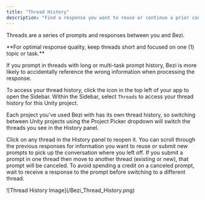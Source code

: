 ```yaml
---
title: "Thread History"
description: "Find a response you want to reuse or continue a prior conversation"
---
```


Threads are a series of prompts and responses between you and Bezi.

<Note>
  **For optimal response quality, keep threads short and focused on one (1) topic or task.** 

  If you prompt in threads with long or multi-task prompt history, Bezi is more likely to accidentally reference the wrong information when processing the response.
</Note>

To access your thread history, click the  <Icon icon="sidebar" iconType="solid" color="#020202" />  icon in the top left of your app to open the Sidebar. Within the Sidebar, select `Threads` to access your thread history for this Unity project.

Each project you’ve used Bezi with has its own thread history, so switching between Unity projects using the Project Picker dropdown will switch the threads you see in the History panel.

Click on any thread in the History panel to reopen it. You can scroll through the previous responses for information you want to reuse or submit new prompts to pick up the conversation where you left off. If you submit a prompt in one thread then move to another thread (existing or new), that prompt will be canceled. To avoid spending a credit on a canceled prompt, wait to receive a response to the prompt before switching to a different thread.

<Frame>
  ![Thread History Image](/Bezi_Thread_History.png)
</Frame>